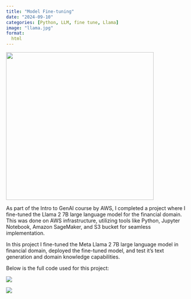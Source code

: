```yaml
---
title: "Model Fine-tuning"
date: "2024-09-10"
categories: [Python, LLM, fine tune, Llama]
image: "llama.jpg"
format:
  html
---
```


![](Cert.png){fig-align="center" width="404"}

As part of the Intro to GenAI course by AWS, I completed a project where I fine-tuned the Llama 2 7B large language model for the financial domain. This was done on AWS infrastructure, utilizing tools like Python, Jupyter Notebook, Amazon SageMaker, and S3 bucket for seamless implementation.

In this project I fine-tuned the Meta Llama 2 7B large language model in financial domain, deployed the fine-tuned model, and test it's text generation and domain knowledge capabilities.

Below is the full code used for this project:

![](code_1.png)

![](code_2.png)
